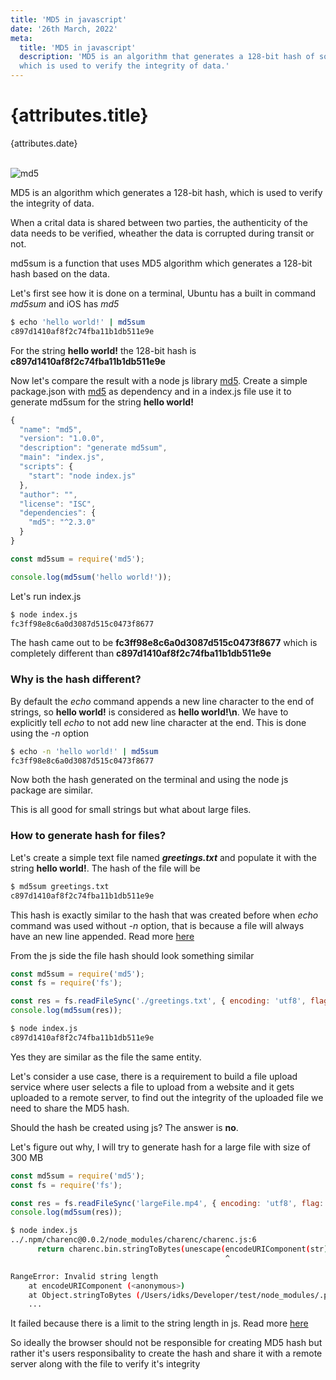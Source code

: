 ```yaml
---
title: 'MD5 in javascript'
date: '26th March, 2022'
meta:
  title: 'MD5 in javascript'
  description: 'MD5 is an algorithm that generates a 128-bit hash of some data, 
  which is used to verify the integrity of data.'
---
```


# {attributes.title}

{attributes.date}

<br />


<img src={md5} alt='md5' />

MD5 is an algorithm which generates a 128-bit hash, which is used to verify the integrity of data.

When a crital data is shared between two parties, the authenticity of the data needs to be verified,
wheather the data is corrupted during transit or not.

md5sum is a function that uses MD5 algorithm which generates a 128-bit hash based on the data.

Let's first see how it is done on a terminal, Ubuntu has a built in command _md5sum_ and iOS has _md5_

```bash
$ echo 'hello world!' | md5sum
c897d1410af8f2c74fba11b1db511e9e
```

For the string **hello world!** the 128-bit hash is **c897d1410af8f2c74fba11b1db511e9e**

Now let's compare the result with a node js library [md5](https://www.npmjs.com/package/md5).
Create a simple package.json with [md5](https://www.npmjs.com/package/md5) as dependency and in a index.js file
use it to generate md5sum for the string **hello world!**

```js
{
  "name": "md5",
  "version": "1.0.0",
  "description": "generate md5sum",
  "main": "index.js",
  "scripts": {
    "start": "node index.js"
  },
  "author": "",
  "license": "ISC",
  "dependencies": {
    "md5": "^2.3.0"
  }
}
```

```js
const md5sum = require('md5');

console.log(md5sum('hello world!'));
```

Let's run index.js

```bash
$ node index.js
fc3ff98e8c6a0d3087d515c0473f8677
```

The hash came out to be **fc3ff98e8c6a0d3087d515c0473f8677** which is completely different than **c897d1410af8f2c74fba11b1db511e9e**

### Why is the hash different?

By default the _echo_ command appends a new line character to the end of strings, so **hello world!** is considered as
**hello world!\n**. We have to explicitly tell _echo_ to not add new line character at the end. This is done using the _-n_ option

```bash
$ echo -n 'hello world!' | md5sum
fc3ff98e8c6a0d3087d515c0473f8677
```

Now both the hash generated on the terminal and using the node js package are similar.

This is all good for small strings but what about large files.

### How to generate hash for files?

Let's create a simple text file named _**greetings.txt**_ and populate it with the string **hello world!**. The hash of the file will be

```bash
$ md5sum greetings.txt
c897d1410af8f2c74fba11b1db511e9e
```

This hash is exactly similar to the hash that was created before when _echo_ command was used without _-n_ option,
that is because a file will always have an new line appended. Read more [here](https://unix.stackexchange.com/questions/18743/whats-the-point-in-adding-a-new-line-to-the-end-of-a-file)

From the js side the file hash should look something similar

```js
const md5sum = require('md5');
const fs = require('fs');

const res = fs.readFileSync('./greetings.txt', { encoding: 'utf8', flag: 'r' });
console.log(md5sum(res));
```

```bash
$ node index.js
c897d1410af8f2c74fba11b1db511e9e
```

Yes they are similar as the file the same entity.

Let's consider a use case, there is a requirement to build a file upload service where user selects a file to
upload from a website and it gets uploaded to a remote server, to find out the integrity of the uploaded file we need to share the MD5 hash.

Should the hash be created using js? The answer is **no**.

Let's figure out why, I will try to generate hash for a large file with size of 300 MB

```js
const md5sum = require('md5');
const fs = require('fs');

const res = fs.readFileSync('largeFile.mp4', { encoding: 'utf8', flag: 'r' });
console.log(md5sum(res));
```

```bash
$ node index.js
../.npm/charenc@0.0.2/node_modules/charenc/charenc.js:6
      return charenc.bin.stringToBytes(unescape(encodeURIComponent(str)));
                                                ^

RangeError: Invalid string length
    at encodeURIComponent (<anonymous>)
    at Object.stringToBytes (/Users/idks/Developer/test/node_modules/.pnpm/charenc@0.0.2/node_modules/charenc/charenc.js:6:49)
    ...
```

It failed because there is a limit to the string length in js. Read more [here](https://developer.mozilla.org/en-US/docs/Web/JavaScript/Reference/Global_Objects/String/length)

So ideally the browser should not be responsible for creating MD5 hash but rather it's users responsibality to create the hash and share it with a remote server along with the file to verify it's integrity
